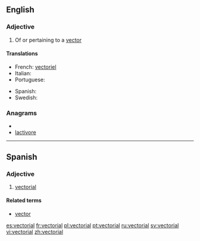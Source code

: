 ==English==

===Adjective===
{{en-adj}}

# {{maths}} Of or pertaining to a [[vector]]

====Translations====
{{trans-top|of or pertaining to a vector}}
* French: [[vectoriel]]
* Italian: {{t-|it|vettoriale}}
* Portuguese: {{t+|pt|vectorial}}
{{trans-mid}}
* Spanish: {{t+|es|vectorial}}
* Swedish: {{t|sv|vektoriell}}
{{trans-bottom}}

===Anagrams===
* {{alphagram|aceilortv}}
* [[lactivore#English|lactivore]]

----

==Spanish==

===Adjective===
{{es-adj|pl=vectoriales}}

# {{maths|lang=es}} [[#English|vectorial]]

====Related terms====
* [[vector]]

[[es:vectorial]]
[[fr:vectorial]]
[[pl:vectorial]]
[[pt:vectorial]]
[[ru:vectorial]]
[[sv:vectorial]]
[[vi:vectorial]]
[[zh:vectorial]]